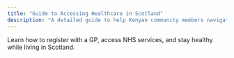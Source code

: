 ```yaml
---
title: "Guide to Accessing Healthcare in Scotland"
description: "A detailed guide to help Kenyan community members navigate healthcare services in Scotland."
---
```


Learn how to register with a GP, access NHS services, and stay healthy while living in Scotland.
